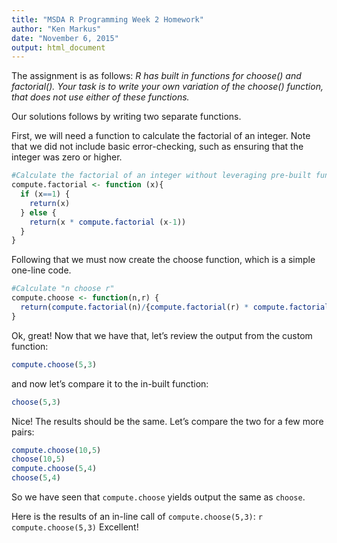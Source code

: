 ```yaml
---
title: "MSDA R Programming Week 2 Homework"
author: "Ken Markus"
date: "November 6, 2015"
output: html_document
---
```


The assignment is as follows:
*R has built in functions for choose() and factorial(). Your task is to write your own variation of the choose() function, that does not use either of these functions.*

Our solutions follows by writing two separate functions.

First, we will need a function to calculate the factorial of an integer. Note that we did not include basic error-checking, such as ensuring that the integer was zero or higher.
```r
#Calculate the factorial of an integer without leveraging pre-built functions
compute.factorial <- function (x){
  if (x==1) {
    return(x)
  } else {
    return(x * compute.factorial (x-1))
  }
}
```

Following that we must now create the choose function, which is a simple one-line code.
```r
#Calculate "n choose r"
compute.choose <- function(n,r) {
  return(compute.factorial(n)/{compute.factorial(r) * compute.factorial(n-r)})
}

```

Ok, great! Now that we have that, let's review the output from the custom function:

```r
compute.choose(5,3)
```

and now let's compare it to the in-built function:
```r
choose(5,3)
```

Nice! The results should be the same. Let's compare the two for a few more pairs:
```r
compute.choose(10,5)
choose(10,5)
compute.choose(5,4)
choose(5,4)
```

So we have seen that `compute.choose` yields output the same as `choose`.

Here is the results of an in-line call of `compute.choose(5,3)`: `r compute.choose(5,3)`
Excellent!
